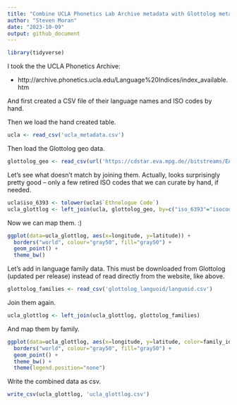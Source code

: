 ```yaml
---
title: "Combine UCLA Phonetics Lab Archive metadata with Glottolog metadata"
author: "Steven Moran"
date: "2023-10-09"
output: github_document
---
```


```r
library(tidyverse)
```

I took the the UCLA Phonetics Archive:

* http://archive.phonetics.ucla.edu/Language%20Indices/index_available.htm

And first created a CSV file of their language names and ISO codes by hand.

Then we load the hand created table.

```r
ucla <- read_csv('ucla_metadata.csv')
```

Then load the Glottolog geo data.

```r
glottolog_geo <- read_csv(url('https://cdstar.eva.mpg.de//bitstreams/EAEA0-B701-6328-C3E3-0/languages_and_dialects_geo.csv'))
```

Let's see what doesn't match by joining them. Actually, looks surprisingly pretty good -- only a few retired ISO codes that we can curate by hand, if needed.

```r
ucla$iso_6393 <- tolower(ucla$`Ethnologue Code`)
ucla_glottlog <- left_join(ucla, glottolog_geo, by=c("iso_6393"="isocodes"))
```

Now we can map them. :)

```r
ggplot(data=ucla_glottlog, aes(x=longitude, y=latitude)) + 
  borders("world", colour="gray50", fill="gray50") + 
  geom_point() +
  theme_bw()
```


Let's add in language family data. This must be downloaded from Glottolog (updated per release) instead of read directly from the website, like above.

```r
glottolog_families <- read_csv('glottolog_languoid/languoid.csv')
```

Join them again.

```r
ucla_glottlog <- left_join(ucla_glottlog, glottolog_families)
```

And map them by family.

```r
ggplot(data=ucla_glottlog, aes(x=longitude, y=latitude, color=family_id)) + 
  borders("world", colour="gray50", fill="gray50") + 
  geom_point() +
  theme_bw() +
  theme(legend.position="none")
```

Write the combined data as csv.

```r
write_csv(ucla_glottlog, 'ucla_glottlog.csv')
```

